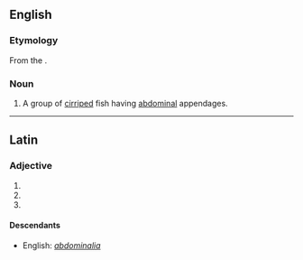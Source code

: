 ==English==

===Etymology===
From the {{etyl|la|en}}.

===Noun===
{{en-noun|-}}

# {{zoology}} A group of [[cirriped]] fish having [[abdominal]] appendages.

----

==Latin==

===Adjective===
{{la-adj-form|abdominalia}}

# {{inflection of|abdominalis|abdominalis|nom|n|p|lang=la}}
# {{inflection of|abdominalis|abdominalis|acc|n|p|lang=la}}
# {{inflection of|abdominalis|abdominalis|voc|n|p|lang=la}}

====Descendants====
* English: ''[[abdominalia#English|abdominalia]]''